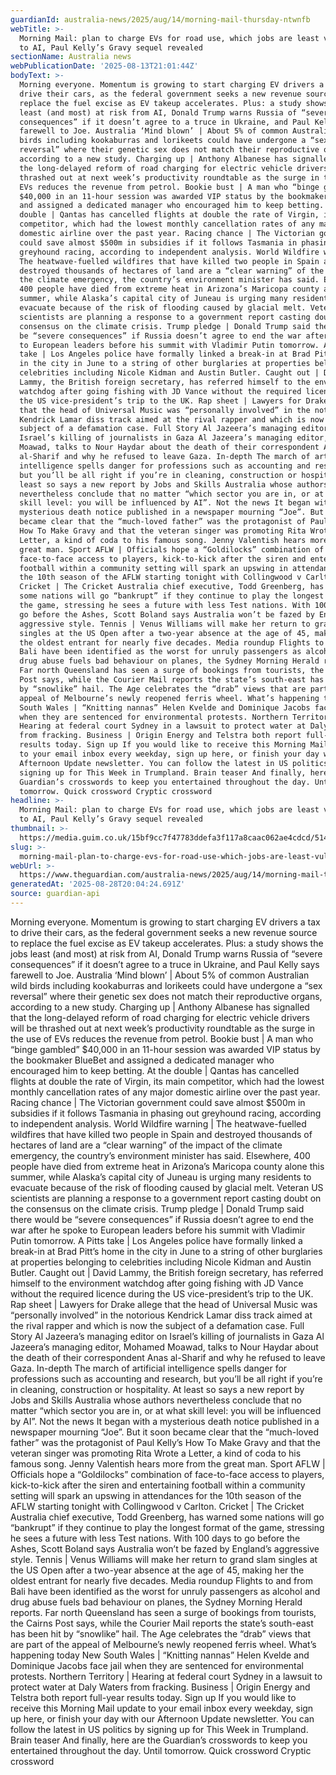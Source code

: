 ```yaml
---
guardianId: australia-news/2025/aug/14/morning-mail-thursday-ntwnfb
webTitle: >-
  Morning Mail: plan to charge EVs for road use, which jobs are least vulnerable
  to AI, Paul Kelly’s Gravy sequel revealed
sectionName: Australia news
webPublicationDate: '2025-08-13T21:01:44Z'
bodyText: >-
  Morning everyone. Momentum is growing to start charging EV drivers a tax to
  drive their cars, as the federal government seeks a new revenue source to
  replace the fuel excise as EV takeup accelerates. Plus: a study shows the jobs
  least (and most) at risk from AI, Donald Trump warns Russia of “severe
  consequences” if it doesn’t agree to a truce in Ukraine, and Paul Kelly says
  farewell to Joe. Australia ‘Mind blown’ | About 5% of common Australian wild
  birds including kookaburras and lorikeets could have undergone a “sex
  reversal” where their genetic sex does not match their reproductive organs,
  according to a new study. Charging up | Anthony Albanese has signalled that
  the long-delayed reform of road charging for electric vehicle drivers will be
  thrashed out at next week’s productivity roundtable as the surge in the use of
  EVs reduces the revenue from petrol. Bookie bust | A man who “binge gambled”
  $40,000 in an 11-hour session was awarded VIP status by the bookmaker BlueBet
  and assigned a dedicated manager who encouraged him to keep betting. At the
  double | Qantas has cancelled flights at double the rate of Virgin, its main
  competitor, which had the lowest monthly cancellation rates of any major
  domestic airline over the past year. Racing chance | The Victorian government
  could save almost $500m in subsidies if it follows Tasmania in phasing out
  greyhound racing, according to independent analysis. World Wildfire warning |
  The heatwave-fuelled wildfires that have killed two people in Spain and
  destroyed thousands of hectares of land are a “clear warning” of the impact of
  the climate emergency, the country’s environment minister has said. Elsewhere,
  400 people have died from extreme heat in Arizona’s Maricopa county alone this
  summer, while Alaska’s capital city of Juneau is urging many residents to
  evacuate because of the risk of flooding caused by glacial melt. Veteran US
  scientists are planning a response to a government report casting doubt on the
  consensus on the climate crisis. Trump pledge | Donald Trump said there would
  be “severe consequences” if Russia doesn’t agree to end the war after he spoke
  to European leaders before his summit with Vladimir Putin tomorrow. A Pitts
  take | Los Angeles police have formally linked a break-in at Brad Pitt’s home
  in the city in June to a string of other burglaries at properties belonging to
  celebrities including Nicole Kidman and Austin Butler. Caught out | David
  Lammy, the British foreign secretary, has referred himself to the environment
  watchdog after going fishing with JD Vance without the required licence during
  the US vice-president’s trip to the UK. Rap sheet | Lawyers for Drake allege
  that the head of Universal Music was “personally involved” in the notorious
  Kendrick Lamar diss track aimed at the rival rapper and which is now the
  subject of a defamation case. Full Story Al Jazeera’s managing editor on
  Israel’s killing of journalists in Gaza Al Jazeera’s managing editor, Mohamed
  Moawad, talks to Nour Haydar about the death of their correspondent Anas
  al-Sharif and why he refused to leave Gaza. In-depth The march of artificial
  intelligence spells danger for professions such as accounting and research,
  but you’ll be all right if you’re in cleaning, construction or hospitality. At
  least so says a new report by Jobs and Skills Australia whose authors
  nevertheless conclude that no matter “which sector you are in, or at what
  skill level: you will be influenced by AI”. Not the news It began with a
  mysterious death notice published in a newspaper mourning “Joe”. But it soon
  became clear that the “much-loved father” was the protagonist of Paul Kelly’s
  How To Make Gravy and that the veteran singer was promoting Rita Wrote a
  Letter, a kind of coda to his famous song. Jenny Valentish hears more from the
  great man. Sport AFLW | Officials hope a “Goldilocks” combination of
  face-to-face access to players, kick-to-kick after the siren and entertaining
  football within a community setting will spark an upswing in attendances for
  the 10th season of the AFLW starting tonight with Collingwood v Carlton.
  Cricket | The Cricket Australia chief executive, Todd Greenberg, has warned
  some nations will go “bankrupt” if they continue to play the longest format of
  the game, stressing he sees a future with less Test nations. With 100 days to
  go before the Ashes, Scott Boland says Australia won’t be fazed by England’s
  aggressive style. Tennis | Venus Williams will make her return to grand slam
  singles at the US Open after a two-year absence at the age of 45, making her
  the oldest entrant for nearly five decades. Media roundup Flights to and from
  Bali have been identified as the worst for unruly passengers as alcohol and
  drug abuse fuels bad behaviour on planes, the Sydney Morning Herald reports.
  Far north Queensland has seen a surge of bookings from tourists, the Cairns
  Post says, while the Courier Mail reports the state’s south-east has been hit
  by “snowlike” hail. The Age celebrates the “drab” views that are part of the
  appeal of Melbourne’s newly reopened ferris wheel. What’s happening today New
  South Wales | “Knitting nannas” Helen Kvelde and Dominique Jacobs face jail
  when they are sentenced for environmental protests. Northern Territory |
  Hearing at federal court Sydney in a lawsuit to protect water at Daly Waters
  from fracking. Business | Origin Energy and Telstra both report full-year
  results today. Sign up If you would like to receive this Morning Mail update
  to your email inbox every weekday, sign up here, or finish your day with our
  Afternoon Update newsletter. You can follow the latest in US politics by
  signing up for This Week in Trumpland. Brain teaser And finally, here are the
  Guardian’s crosswords to keep you entertained throughout the day. Until
  tomorrow. Quick crossword Cryptic crossword
headline: >-
  Morning Mail: plan to charge EVs for road use, which jobs are least vulnerable
  to AI, Paul Kelly’s Gravy sequel revealed
thumbnail: >-
  https://media.guim.co.uk/15bf9cc7f47783ddefa3f117a8caac062ae4cdcd/514_0_5000_4000/500.jpg
slug: >-
  morning-mail-plan-to-charge-evs-for-road-use-which-jobs-are-least-vulnerable-to-ai-paul-kellys-gravy-sequel-revealed
webUrl: >-
  https://www.theguardian.com/australia-news/2025/aug/14/morning-mail-thursday-ntwnfb
generatedAt: '2025-08-28T20:04:24.691Z'
source: guardian-api
---
```

Morning everyone. Momentum is growing to start charging EV drivers a tax to drive their cars, as the federal government seeks a new revenue source to replace the fuel excise as EV takeup accelerates. Plus: a study shows the jobs least (and most) at risk from AI, Donald Trump warns Russia of “severe consequences” if it doesn’t agree to a truce in Ukraine, and Paul Kelly says farewell to Joe. Australia ‘Mind blown’ | About 5% of common Australian wild birds including kookaburras and lorikeets could have undergone a “sex reversal” where their genetic sex does not match their reproductive organs, according to a new study. Charging up | Anthony Albanese has signalled that the long-delayed reform of road charging for electric vehicle drivers will be thrashed out at next week’s productivity roundtable as the surge in the use of EVs reduces the revenue from petrol. Bookie bust | A man who “binge gambled” $40,000 in an 11-hour session was awarded VIP status by the bookmaker BlueBet and assigned a dedicated manager who encouraged him to keep betting. At the double | Qantas has cancelled flights at double the rate of Virgin, its main competitor, which had the lowest monthly cancellation rates of any major domestic airline over the past year. Racing chance | The Victorian government could save almost $500m in subsidies if it follows Tasmania in phasing out greyhound racing, according to independent analysis. World Wildfire warning | The heatwave-fuelled wildfires that have killed two people in Spain and destroyed thousands of hectares of land are a “clear warning” of the impact of the climate emergency, the country’s environment minister has said. Elsewhere, 400 people have died from extreme heat in Arizona’s Maricopa county alone this summer, while Alaska’s capital city of Juneau is urging many residents to evacuate because of the risk of flooding caused by glacial melt. Veteran US scientists are planning a response to a government report casting doubt on the consensus on the climate crisis. Trump pledge | Donald Trump said there would be “severe consequences” if Russia doesn’t agree to end the war after he spoke to European leaders before his summit with Vladimir Putin tomorrow. A Pitts take | Los Angeles police have formally linked a break-in at Brad Pitt’s home in the city in June to a string of other burglaries at properties belonging to celebrities including Nicole Kidman and Austin Butler. Caught out | David Lammy, the British foreign secretary, has referred himself to the environment watchdog after going fishing with JD Vance without the required licence during the US vice-president’s trip to the UK. Rap sheet | Lawyers for Drake allege that the head of Universal Music was “personally involved” in the notorious Kendrick Lamar diss track aimed at the rival rapper and which is now the subject of a defamation case. Full Story Al Jazeera’s managing editor on Israel’s killing of journalists in Gaza Al Jazeera’s managing editor, Mohamed Moawad, talks to Nour Haydar about the death of their correspondent Anas al-Sharif and why he refused to leave Gaza. In-depth The march of artificial intelligence spells danger for professions such as accounting and research, but you’ll be all right if you’re in cleaning, construction or hospitality. At least so says a new report by Jobs and Skills Australia whose authors nevertheless conclude that no matter “which sector you are in, or at what skill level: you will be influenced by AI”. Not the news It began with a mysterious death notice published in a newspaper mourning “Joe”. But it soon became clear that the “much-loved father” was the protagonist of Paul Kelly’s How To Make Gravy and that the veteran singer was promoting Rita Wrote a Letter, a kind of coda to his famous song. Jenny Valentish hears more from the great man. Sport AFLW | Officials hope a “Goldilocks” combination of face-to-face access to players, kick-to-kick after the siren and entertaining football within a community setting will spark an upswing in attendances for the 10th season of the AFLW starting tonight with Collingwood v Carlton. Cricket | The Cricket Australia chief executive, Todd Greenberg, has warned some nations will go “bankrupt” if they continue to play the longest format of the game, stressing he sees a future with less Test nations. With 100 days to go before the Ashes, Scott Boland says Australia won’t be fazed by England’s aggressive style. Tennis | Venus Williams will make her return to grand slam singles at the US Open after a two-year absence at the age of 45, making her the oldest entrant for nearly five decades. Media roundup Flights to and from Bali have been identified as the worst for unruly passengers as alcohol and drug abuse fuels bad behaviour on planes, the Sydney Morning Herald reports. Far north Queensland has seen a surge of bookings from tourists, the Cairns Post says, while the Courier Mail reports the state’s south-east has been hit by “snowlike” hail. The Age celebrates the “drab” views that are part of the appeal of Melbourne’s newly reopened ferris wheel. What’s happening today New South Wales | “Knitting nannas” Helen Kvelde and Dominique Jacobs face jail when they are sentenced for environmental protests. Northern Territory | Hearing at federal court Sydney in a lawsuit to protect water at Daly Waters from fracking. Business | Origin Energy and Telstra both report full-year results today. Sign up If you would like to receive this Morning Mail update to your email inbox every weekday, sign up here, or finish your day with our Afternoon Update newsletter. You can follow the latest in US politics by signing up for This Week in Trumpland. Brain teaser And finally, here are the Guardian’s crosswords to keep you entertained throughout the day. Until tomorrow. Quick crossword Cryptic crossword

